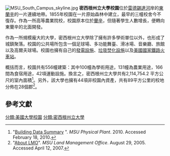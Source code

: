 [[File:MSU_South_Campus_skyline.jpg|thumb]]
'''密西根州立大學校園'''位於[[雷德錫達河|雷德錫達河]]岸的[[東蘭辛|東蘭辛]]的一片連續地帶。1855年校園在一片原始森林中建立，最早的三幢校舍今不復存。作為一所高等農業院校，校園原本位於[[蘭辛|蘭辛]]，但隨著學生人數增長，便轉向東蘭辛的北面開發。

作為一所規模龐大的大學，密西根州立大學除了擁有許多學術單位以外，也形成了城鎮聚落。校園的公共場所包含一個足球場、多功能舞臺、滑冰場、音樂廳、旅館以及高爾夫球場。校園也擁有自己的[[發電|發電設施]]、[[垃圾焚化|垃圾焚化設施]]以及[[美鐵|美國國家鐵路]][[火車站|火車站]]。

概括而言，校園共有556幢建築：其中100幢為學術用途，131幢為農業用途，166間為食宿用途，42項運動設施。換言之，密西根州立大學共有2,114,754.2 平方公尺的室內面積<ref>"[http://www.eas.msu.edu/fit/reports/buildingdatasummary.cfr Building Data Summary] {{Wayback|url=http://www.eas.msu.edu/fit/reports/buildingdatasummary.cfr |date=20150427175108 }}". ''MSU Physical Plant''. 2010. Accessed February 18, 2010.</ref>。另外，該大學也擁有44項非校園內資產，共有89平方公里的校地分佈在28個郡<ref>"[https://web.archive.org/web/20060901162350/http://www.canr.msu.edu/lmo/about.html About LMO]". ''MSU Land Management Office''. August 29, 2005. Accessed April 12, 2007.</ref>。

==參考文獻==
{{reflist}}

[[分類:美國大學校園|分類:美國大學校園]]
[[分類:密西根州立大學|分類:密西根州立大學]]